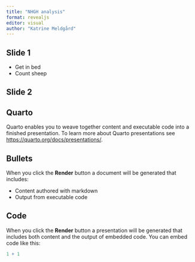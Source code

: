 ```yaml
---
title: "NHGH analysis"
format: revealjs
editor: visual
author: "Katrine Meldgård"
---
```


## Slide 1

-   Get in bed
-   Count sheep

## Slide 2

## Quarto

Quarto enables you to weave together content and executable code into a finished presentation. To learn more about Quarto presentations see <https://quarto.org/docs/presentations/>.

## Bullets

When you click the **Render** button a document will be generated that includes:

-   Content authored with markdown
-   Output from executable code

## Code

When you click the **Render** button a presentation will be generated that includes both content and the output of embedded code. You can embed code like this:

```r
1 + 1
```
